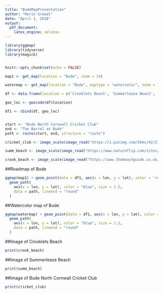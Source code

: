 ```yaml
---
title: "BudeMapPresentation"
author: "Kerin Grewal"
date: "April 1, 2018"
output: 
  pdf_document: 
    latex_engine: xelatex
---
```


```r
library(ggmap)
library(tidyverse)
library(magick)


knitr::opts_chunk$set(echo = FALSE)

map1 <- get_map(location = "Bude", zoom = 14)

watermap <- get_map(location = "Bude", maptype = "watercolor", zoom = 14)

df <- data.frame(location = c('Crooklets Beach', 'Summerleaze Beach', 'The Barrel at Bude'), stringsAsFactors = FALSE)

geo_loc <- geocode(df$location)

df1 <- cbind(df, geo_loc)


start <- "Bude North Cornwall Cricket Club"
end <- "The Barrel at Bude"
path <- route(start, end, structure = "route")

cricket_club <- image_scale(image_read("https://i.pinimg.com/564x/42/21/20/42212062d2dbf181dc1b1eaa160dce53.jpg"))

summ_beach <- image_scale(image_read("https://www.natureflip.com/sites/default/files/photo//bude-summerleaze-beach-summerleaze-beach-at-bude-cornwall.jpg"))

crook_beach <- image_scale(image_read("https://www.thebeachguide.co.uk/public/geophotos/1450635.jpg"))

```


##Roadmap of Bude
```r
ggmap(map1) + geom_point(data = df1, aes(x = lon, y = lat), color = 'red') + 
  geom_path(
    aes(x = lon, y = lat), color = "blue", size = 1.5,
    data = path, lineend = "round"
  )

```


##Watercolor map of Bude
```r
ggmap(watermap) + geom_point(data = df1, aes(x = lon, y = lat), color = 'red') + 
  geom_path(
    aes(x = lon, y = lat), color = "blue", size = 1.5,
    data = path, lineend = "round"
  )
```

##Image of Crooklets Beach
```r

print(crook_beach)
```

##Image of Summerleaze Beach
```r

print(summ_beach)
```

##Image of Bude North Cornwall Cricket Club
```r

print(cricket_club)
```
